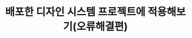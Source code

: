 ---
title: "배포한 디자인 시스템 프로젝트에 적용해보기(오류해결편)"
description: "디자인 시스템을 배포해보았습니다."
publishDate: "2024.04.24"
tags:
  -
pinned: false
---